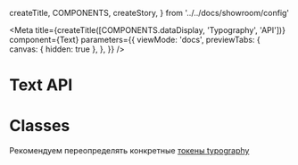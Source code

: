   createTitle,
  COMPONENTS,
  createStory,
} from '../../docs/showroom/config'

<Meta
  title={createTitle([COMPONENTS.dataDisplay, 'Typography', 'API'])}
  component={Text}
  parameters={{
    viewMode: 'docs',
    previewTabs: {
      canvas: { hidden: true },
    },
  }}
/>

# Text API

<ArgsTable of={Text} />

# Classes

Рекомендуем переопределять конкретные [токены typography](?path=/docs/книга-рецептов-токены--page#sys.typography)
